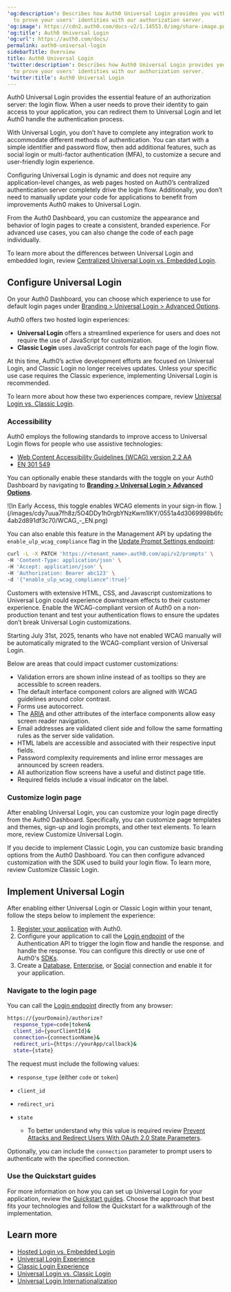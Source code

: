 ---
'og:description': Describes how Auth0 Universal Login provides you with the means
  to prove your users' identities with our authorization server.
'og:image': https://cdn2.auth0.com/docs-v2/1.14553.0/img/share-image.png
'og:title': Auth0 Universal Login
'og:url': https://auth0.com/docs/
permalink: auth0-universal-login
sidebarTitle: Overview
title: Auth0 Universal Login
'twitter:description': Describes how Auth0 Universal Login provides you with the means
  to prove your users' identities with our authorization server.
'twitter:title': Auth0 Universal Login
---
Auth0 <Tooltip tip="Universal Login: Your application redirects to Universal Login, hosted on Auth0's Authorization Server, to verify a user's identity." cta="View Glossary" href="/docs/glossary?term=Universal+Login">Universal Login</Tooltip> provides the essential feature of an <Tooltip tip="Universal Login: Your application redirects to Universal Login, hosted on Auth0's Authorization Server, to verify a user's identity." cta="View Glossary" href="/docs/glossary?term=authorization+server">authorization server</Tooltip>: the login flow. When a user needs to prove their identity to gain access to your application, you can redirect them to Universal Login and let Auth0 handle the authentication process.

With Universal Login, you don’t have to complete any integration work to accommodate different methods of authentication. You can start with a simple identifier and password flow, then add additional features, such as social login or <Tooltip tip="Multi-factor authentication (MFA): User authentication process that uses a factor in addition to username and password such as a code via SMS." cta="View Glossary" href="/docs/glossary?term=multi-factor+authentication">multi-factor authentication</Tooltip> (MFA), to customize a secure and user-friendly login experience.

Configuring Universal Login is dynamic and does not require any application-level changes, as web pages hosted on Auth0’s centralized <Tooltip tip="Authentication Server: Server that confirms or denies a user’s identity." cta="View Glossary" href="/docs/glossary?term=authentication+server">authentication server</Tooltip> completely drive the login flow. Additionally, you don’t need to manually update your code for applications to benefit from improvements Auth0 makes to Universal Login.

From the <Tooltip tip="Auth0 Dashboard: Auth0's main product to configure your services." cta="View Glossary" href="/docs/glossary?term=Auth0+Dashboard">Auth0 Dashboard</Tooltip>, you can customize the appearance and behavior of login pages to create a consistent, branded experience. For advanced use cases, you can also change the code of each page individually.

To learn more about the differences between Universal Login and embedded login, review [Centralized Universal Login vs. Embedded Login](/docs/authenticate/login/universal-vs-embedded-login).

## Configure Universal Login

On your Auth0 Dashboard, you can choose which experience to use for default login pages under [Branding > Universal Login > Advanced Options](https://manage.auth0.com/#/universal-login/customizations-new).

Auth0 offers two hosted login experiences:

* **Universal Login** offers a streamlined experience for users and does not require the use of JavaScript for customization.
* **Classic Login** uses JavaScript controls for each page of the login flow.

At this time, Auth0’s active development efforts are focused on Universal Login, and Classic Login no longer receives updates. Unless your specific use case requires the Classic experience, implementing Universal Login is recommended.

To learn more about how these two experiences compare, review [Universal Login vs. Classic Login](/docs/authenticate/login/auth0-universal-login/universal-login-vs-classic-login).

### Accessibility

Auth0 employs the following standards to improve access to Universal Login flows for people who use assistive technologies:

* [Web Content Accessibility Guidelines (WCAG) version 2.2 AA](https://www.w3.org/WAI/standards-guidelines/wcag/)
* [EN 301 549](https://www.etsi.org/human-factors-accessibility/en-301-549-v3-the-harmonized-european-standard-for-ict-accessibility)

You can optionally enable these standards with the toggle on your Auth0 Dashboard by navigating to [**Branding > Universal Login > Advanced Options**](https://manage.auth0.com/#/universal-login/customizations-new).

<Frame>![In Early Access, this toggle enables WCAG elements in your sign-in flow. ](/images/cdy7uua7fh8z/5O4DDy1h0rgbYNzKwm1lKY/0551a4d3069998b6fc4ab2d891df3c70/WCAG_-_EN.png)</Frame>

You can also enable this feature in the <Tooltip tip="Management API: A product to allow customers to perform administrative tasks." cta="View Glossary" href="/docs/glossary?term=Management+API">Management API</Tooltip> by updating the `enable_ulp_wcag_compliance` flag in the [Update Prompt Settings endpoint](https://auth0.com/docs/api/management/v2/prompts/patch-prompts):

```bash cURL lines
curl -L -X PATCH 'https://<tenant_name>.auth0.com/api/v2/prompts' \
-H 'Content-Type: application/json' \
-H 'Accept: application/json' \
-H 'Authorization: Bearer abc123' \
-d '{"enable_ulp_wcag_compliance":true}'
```






Customers with extensive HTML, CSS, and Javascript customizations to Universal Login could experience downstream effects to their customer experience. Enable the WCAG-compliant version of Auth0 on a non-production tenant and test your authentication flows to ensure the updates don’t break Universal Login customizations.

<Callout icon="file-lines" color="#0EA5E9" iconType="regular">

Starting July 31st, 2025, tenants who have not enabled WCAG manually will be automatically migrated to the WCAG-compliant version of Universal Login.

</Callout>

Below are areas that could impact customer customizations:

* Validation errors are shown inline instead of as tooltips so they are accessible to screen readers.
* The default interface component colors are aligned with WCAG guidelines around color contrast.
* Forms use autocorrect.
* The [ARIA](https://www.w3.org/WAI/standards-guidelines/aria/) and other attributes of the interface components allow easy screen reader navigation.
* Email addresses are validated client side and follow the same formatting rules as the server side validation.
* HTML labels are accessible and associated with their respective input fields.
* Password complexity requirements and inline error messages are announced by screen readers.
* All <Tooltip tip="Authorization Flow: Authorization grant (or workflow) specified in the OAuth 2.0 framework." cta="View Glossary" href="/docs/glossary?term=authorization+flow">authorization flow</Tooltip> screens have a useful and distinct page title.
* Required fields include a visual indicator on the label.

### Customize login page

After enabling Universal Login, you can customize your login page directly from the Auth0 Dashboard. Specifically, you can customize page templates and themes, sign-up and login prompts, and other text elements. To learn more, review Customize Universal Login.

If you decide to implement Classic Login, you can customize basic branding options from the Auth0 Dashboard. You can then configure advanced customization with the SDK used to build your login flow. To learn more, review Customize Classic Login.

## Implement Universal Login

After enabling either Universal Login or Classic Login within your tenant, follow the steps below to implement the experience:

1. [Register your application](/docs/get-started/auth0-overview/create-applications) with Auth0.
2. Configure your application to call the [Login endpoint](https://auth0.com/docs/api/authentication#login) of the Authentication API to trigger the login flow and handle the response. and handle the response. You can configure this directly or use one of Auth0's [SDKs](/docs/libraries).
3. Create a [Database](/docs/get-started/applications/set-up-database-connections), [Enterprise](/docs/authenticate/enterprise-connections), or [Social](/docs/authenticate/identity-providers/social-identity-providers) connection and enable it for your application.

### Navigate to the login page

You can call the [Login endpoint](https://auth0.com/docs/api/authentication#login) directly from any browser:

```bash cURL lines
https://{yourDomain}/authorize?
  response_type=code|token&
  client_id={yourClientId}&
  connection={connectionName}&
  redirect_uri={https://yourApp/callback}&
  state={state}
```






The request must include the following values:

* `response_type` (either `code` or `token`)
* `client_id`
* `redirect_uri`
* `state`

  + To better understand why this value is required review [Prevent Attacks and Redirect Users With OAuth 2.0 State Parameters](/docs/secure/attack-protection/state-parameters).

Optionally, you can include the `connection` parameter to prompt users to authenticate with the specified connection.

### Use the Quickstart guides

For more information on how you can set up Universal Login for your application, review the [Quickstart guides](/docs/quickstarts). Choose the approach that best fits your technologies and follow the Quickstart for a walkthrough of the implementation.

## Learn more

* [Hosted Login vs. Embedded Login](/docs/authenticate/login/universal-vs-embedded-login)
* [Universal Login Experience](/docs/authenticate/login/auth0-universal-login/universal-login-vs-classic-login/universal-experience)
* [Classic Login Experience](/docs/authenticate/login/auth0-universal-login/universal-login-vs-classic-login/classic-experience)
* [Universal Login vs. Classic Login](/docs/authenticate/login/auth0-universal-login/universal-login-vs-classic-login)
* [Universal Login Internationalization](/docs/customize/internationalization-and-localization/universal-login-internationalization)
